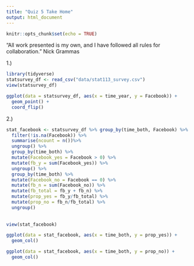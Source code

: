 ```yaml
---
title: "Quiz 5 Take Home"
output: html_document
---
```


```r
knitr::opts_chunk$set(echo = TRUE)
```

“All work presented is my own, and I have followed all rules for collaboration.”
Nick Grammas

1.)

```r
library(tidyverse)
statsurvey_df <- read_csv("data/stat113_survey.csv")
view(statsurvey_df)

ggplot(data = statsurvey_df, aes(x = time_year, y = Facebook)) +
  geom_point() +
  coord_flip()
```

2.)

```r
stat_facebook <- statsurvey_df %>% group_by(time_both, Facebook) %>%
  filter(!is.na(Facebook)) %>% 
  summarise(ncount = n())%>%
  ungroup() %>%
  group_by(time_both) %>%
  mutate(Facebook_yes = Facebook > 0) %>%
  mutate(fb_y = sum(Facebook_yes)) %>%
  ungroup() %>%
  group_by(time_both) %>%
  mutate(Facebook_no = Facebook == 0) %>%
  mutate(fb_n = sum(Facebook_no)) %>% 
  mutate(fb_total = fb_y + fb_n) %>%
  mutate(prop_yes = fb_y/fb_total) %>%
  mutate(prop_no = fb_n/fb_total) %>%
  ungroup()
 
         
view(stat_facebook)

ggplot(data = stat_facebook, aes(x = time_both, y = prop_yes)) +
  geom_col()

ggplot(data = stat_facebook, aes(x = time_both, y = prop_no)) +
  geom_col()
```

